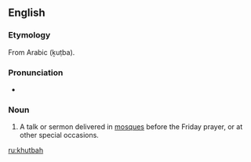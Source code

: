 ==English==

===Etymology===
From Arabic {{ARchar|[[خطبة]]}} (ḵuṭba).

===Pronunciation===
* {{IPA|/ˈkʊtbə/}}

===Noun===
{{en-noun}}

# A talk or sermon delivered in [[mosques]] before the Friday prayer, or at other special occasions.

[[ru:khutbah]]